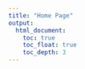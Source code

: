 ```yaml
---
title: "Home Page"
output: 
  html_document:
    toc: true
    toc_float: true
    toc_depth: 3
---
```





